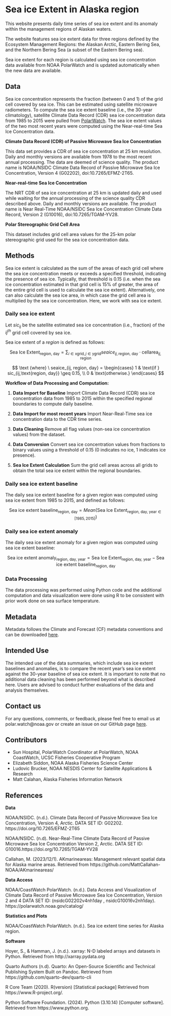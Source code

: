 # Sea ice Extent in Alaska region

This website presents daily time series of sea ice extent and its anomaly within the management regions of Alaskan waters.

The website features sea ice extent data for three regions defined by the Ecosystem Management Regions: the Alaskan Arctic, Eastern Bering Sea, and the Northern Bering Sea (a subset of the Eastern Bering sea).

Sea ice extent for each region is calculated using sea ice concentration data available from NOAA PolarWatch and is updated automatically when the new data are available.

## Data

Sea ice concentration represents the fraction (between 0 and 1) of the grid cell covered by sea ice. This can be estimated using satellite microwave radiometers. To compute the sea ice extent baseline (i.e., the 30-year climatology), satellite Climate Data Record (CDR) sea ice concentration data from 1985 to 2015 were pulled from [PolarWatch](https://polarwatch.noaa.gov/catalog/ice-sq-nh-nsidc-cdr-v4/preview/?dataset=monthly&var=cdr_seaice_conc_monthly&time_min=2023-12-01T00:00:00Z&time_max=2023-12-01T00:00:00Z&proj=epsg3413&colorBar=KT_ice,,,0,1,). The sea ice extent values of the two most recent years were computed using the Near-real-time Sea Ice Concentration data.  

__Climate Data Record (CDR) of Passive Microwave Sea Ice Concentration__

This data set provides a CDR of sea ice concentration at 25 km resolution. Daily and monthly versions are available from 1978 to the most recent annual processing. The data are deemed of science quality. The product name is NOAA/NSIDC Climate Data Record of Passive Microwave Sea Ice Concentration, Version 4 (G02202), doi:10.7265/EFMZ-2T65.


__Near-real-time Sea Ice Concentration__

The NRT CDR of sea ice concentration at 25 km is updated daily and used while waiting for the annual processing of the science quality CDR described above. Daily and monthly versions are available. The product name is Near Real-Time NOAA/NSIDC Sea Ice Concentration Climate Data Record, Version 2 (G10016), doi:10.7265/TGAM-YV28.


__Polar Stereographic Grid Cell Area__

This dataset includes grid cell area values for the 25-km polar stereographic grid used for the sea ice concentration data.

## Methods

Sea ice extent is calculated as the sum of the areas of each grid cell where the sea ice concentration meets or exceeds a specified threshold, indicating the presence of sea ice. Typically, that threshold is 0.15 (i.e. when the sea ice concentration estimated in that grid cell is 15% of greater, the area of the entire grid cell is used to calculate the sea ice extent). Alternatively, one can also calculate the sea ice area, in which case the grid cell area is multiplied by the sea ice concentration. Here, we work with sea ice extent.

### Daily sea ice extent

Let $sic_{ij}$ be the satellite estimated sea ice concentration (i.e., fraction) of the $ij^{th}$ grid cell covered by sea ice.

Sea ice extent of a ${region}$ is defined as follows:

$$
\text{Sea Ice Extent}_{\text{region, day}} = \sum_{i \in \text{xgrid}, j \in \text{ygrid}} seaice_{ij,\text{region, day}} \cdot \text{cellarea}_{ij, \text{region}}
$$

$$ 
\text {where} 
\ seaice_{ij, region, day} =
\begin{cases} 
1 & \text{if } sic_{ij,\text{region, day}} \geq 0.15, \\
0 & \text{otherwise.}
\end{cases}
$$

__Workflow of Data Processing and Computation:__

1.  __Data Import for Baseline__ Import Climate Data Record (CDR) sea ice concentration data from 1985 to 2015 within the specified regional boundaries to compute daily baseline.

2. __Data Import for most recent years__ Import Near-Real-Time sea ice concentration data to the CDR time series.

3. __Data Cleaning__ Remove all flag values (non-sea ice concentration values) from the dataset.

4. __Data Conversion__ Convert sea ice concentration values from fractions to binary values using a threshold of 0.15 (0 indicates no ice, 1 indicates ice presence).

4. __Sea Ice Extent Calculation__ Sum the grid cell areas across all grids to obtain the total sea ice extent within the regional boundaries.


### Daily sea ice extent baseline

The daily sea ice extent baseline for a given region was computed using sea ice extent from 1985 to 2015, and defined as follows:

$$
\text{Sea ice extent baseline}_{\text{region, day}} = Mean (\text{Sea Ice Extent}_{\text{region, day, year} \in [1985, 2015]})
$$ 

### Daily sea ice extent anomaly

The daily sea ice extent anomaly for a given region was computed using sea ice extent baseline:

$$
\text{Sea ice extent anomaly}_{\text{region, day, year}} = \text{Sea Ice Extent}_{\text{region, day, year}} - \text{Sea ice extent baseline}_{\text{region, day}} 
$$ 


### Data Processing

The data processing was performed using Python code and the additional computation and data visualization were done using R to be consistent with prior work done on sea surface temperature.

## Metadata

Metadata follows the Climate and Forecast (CF) metadata conventions and can be downloaded [here](https://cfconventions.org/Data/cf-conventions/cf-conventions-1.11/cf-conventions.html).

## Intended Use

The intended use of the data summaries, which include sea ice extent baselines and anomalies, is to compare the recent year's sea ice extent against the 30-year baseline of sea ice extent. It is important to note that no additional data cleaning has been performed beyond what is described here. Users are advised to conduct further evaluations of the data and analysis themselves.

## Contact us

For any questions, comments, or feedback, please feel free to email us at polar.watch@noaa.gov or create an issue on our GitHub page [here]().

## Contributors

* Sun Hospital, PolarWatch Coordinator at PolarWatch, NOAA CoastWatch, UCSC Fisheries Cooperative Program
* Elizabeth Siddon, NOAA Alaska Fisheries Science Center
* Ludovic Brucker, NOAA NESDIS Center for Satellite Applications & Research
* Matt Calahan, Alaska Fisheries Information Network 

## References

**Data**

NOAA/NSIDC. (n.d.). Climate Data Record of Passive Microwave Sea Ice Concentration, Version 4, Arctic. DATA SET ID: G02202. https://doi.org/10.7265/EFMZ-2T65

NOAA/NSIDC. (n.d). Near-Real-Time Climate Data Record of Passive Microwave Sea Ice Concentration  Version 2, Arctic. DATA SET ID: G10016.https://doi.org/10.7265/TGAM-YV28

Callahan, M. (2023/12/1). AKmarineareas: Management relevant spatial data for Alaska marine areas. Retrieved from https://github.com/MattCallahan-NOAA/AKmarineareas/

**Data Access**

NOAA/CoastWatch PolarWatch. (n.d.). Data Access and Visualization of Climate Data Record of Passive Microwave Sea Ice Concentration, Version 2 and 4 DATA SET ID: (nsidcG02202v4nh1day
, nsidcG10016v2nh1day).  https://polarwatch.noaa.gov/catalog/

**Statistics and Plots**

NOAA/CoastWatch PolarWatch. (n.d.). Sea ice extent time series for Alaska region. 

**Software**

Hoyer, S., & Hamman, J. (n.d.). xarray: N-D labeled arrays and datasets in Python. Retrieved from http://xarray.pydata.org

Quarto Authors (n.d). Quarto: An Open-Source Scientific and Technical Publishing System Built on Pandoc. Retrieved from https://github.com/quarto-dev/quarto-cli

R Core Team (2020). R(version) [Statistical package] Retrieved from https://www.R-project.org/. 

Python Software Foundation. (2024). Python (3.10.14) [Computer software]. Retrieved from https://www.python.org.

